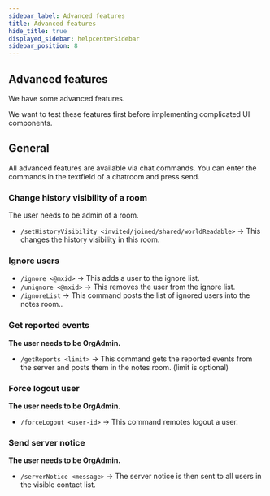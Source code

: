 ```yaml
---
sidebar_label: Advanced features
title: Advanced features
hide_title: true
displayed_sidebar: helpcenterSidebar
sidebar_position: 8
---
```



<div class="hero hero--primary">
  <div class="container">
    <h2 class="hero__title">Advanced features</h2>
    <p class="hero__subtitle">We have some advanced features.</p>
    <p>We want to test these features first before implementing complicated UI components.</p>
  </div>
</div>

## General

All advanced features are available via chat commands. You can enter the commands in the textfield of a chatroom and press send.

### Change history visibility of a room

The user needs to be admin of a room.

- `/setHistoryVisibility <invited/joined/shared/worldReadable>` -> This changes the history visibility in this room.

### Ignore users

- `/ignore <@mxid>` -> This adds a user to the ignore list.
- `/unignore <@mxid>` -> This removes the user from the ignore list.
- `/ignoreList` -> This command posts the list of ignored users into the notes room..

### Get reported events

<b>The user needs to be OrgAdmin.</b>

- `/getReports <limit>` -> This command gets the reported events from the server and posts them in the notes room. (limit is optional)

### Force logout user

<b>The user needs to be OrgAdmin.</b>

- `/forceLogout <user-id>` -> This command remotes logout a user.

### Send server notice

<b>The user needs to be OrgAdmin.</b>

- `/serverNotice <message>` -> The server notice is then sent to all users in the visible contact list.